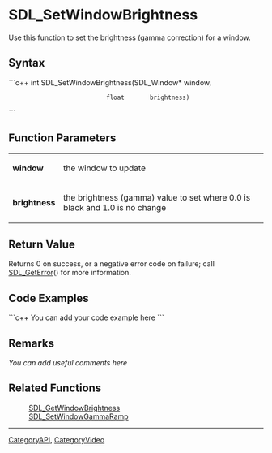 <!-- pragma section-numbers off -->
<!-- pragma camelcase off -->

= SDL_SetWindowBrightness =
Use this function to set the brightness (gamma correction) for a window.


== Syntax ==
```c++
int SDL_SetWindowBrightness(SDL_Window* window,
                            float       brightness)
```

== Function Parameters ==
{|
|'''window'''
|the window to update
|-
|'''brightness'''
|the brightness (gamma) value to set where 0.0 is black and 1.0 is no change
|}

== Return Value ==
Returns 0 on success, or a negative error code on failure; call [[SDL_GetError]]() for more information.

== Code Examples ==
```c++
You can add your code example here
```

== Remarks ==
''You can add useful comments here''

== Related Functions ==
:[[SDL_GetWindowBrightness]]
:[[SDL_SetWindowGammaRamp]]

----
[[CategoryAPI]], [[CategoryVideo]]
